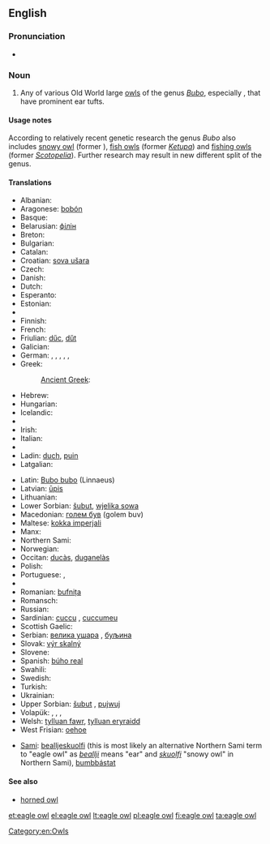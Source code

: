 {{wikipedia}}
==English==

===Pronunciation===
* {{IPA|/ˈiːɡəlˈɑʊl/}}

===Noun===
{{en-noun|head=[[eagle]] [[owl]]}}

# Any of various Old World large [[owl]]s of the genus ''[[Bubo]]'', especially {{taxlink|Bubo bubo|species}}, that have prominent ear tufts.

====Usage notes====
According to relatively recent genetic research the genus ''Bubo'' also includes [[snowy owl]] (former {{taxlink|Nyctea|genus}}), [[fish owl|fish owls]] (former ''[[Ketupa]]'') and [[fishing owl|fishing owls]] (former ''[[Scotopelia]]''). Further research may result in new different split of the genus.

====Translations====
{{trans-top|large owl of genus Bubo}}
* Albanian: {{t-|sq|bufi|xs=Albanian}}
* Aragonese: [[bobón]] {{m}}
* Basque: {{t-|eu|hontz handi|xs=Basque}}
* Belarusian: [[філін]]
* Breton: {{t-|br|toud meur|xs=Breton}}
* Bulgarian: {{t+|bg|бухал|m|tr=buhal}}
* Catalan: {{t-|ca|duc|m}}
* Croatian: [[sova ušara]]
* Czech: {{t+|cs|výr|m}}
* Danish: {{t-|da|stor hornugle|c}}
* Dutch: {{t-|nl|ehoe|m}}
* Esperanto: {{t-|eo|gufo|xs=Esperanto}}
* Estonian: {{t+|et|kassikakk}}
* {{trreq|fo}}
* Finnish: {{t+|fi|huuhkaja}}
* French: {{t-|fr|grand duc|m}}
* Friulian: [[dűc]], [[dűt]]
* Galician: {{t-|gl|bufo real|m|xs=Galician}}
* German: {{t+|de|Uhu|m}}, {{qualifier|male}} {{t-|de|Uhumännchen|n}}, {{qualifier|female}} {{t-|de|Uhuweibchen|n}}, {{qualifier|offspring, young}} {{t-|de|Uhuküken|n}}, {{qualifier|offspring, young}} {{t-|de|Uhubaby|n}}, {{qualifier|dialectal}} {{t-|de|Schuhu|m}}
* Greek: {{t+|el|μπούφος|m|tr=boúfos}}
*: [[Ancient Greek]]: {{tø|grc|βύας|m|tr=buas|xs=Ancient Greek}}
* Hebrew: {{t-|he|אוח|m|tr=oakh|sc=Hebr}}
* Hungarian: {{t+|hu|uhu}}
* Icelandic: {{t+|is|úfur}}
* {{trreq|id}}
* Irish: {{t-|ga|rí-ulchabhán|m|xs=Irish}}
* Italian: {{t-|it|gufo reale|m}}
* {{trreq|ja}}
* Ladin: [[duch]], [[puin]]
* Latgalian: {{tø|ltg|opūgs|m}}
{{trans-mid}}
* Latin: [[Bubo bubo]] (Linnaeus)
* Latvian: [[ūpis]]
* Lithuanian: {{t-|lt|didysis apuokas|xs=Lithuanian}}
* Lower Sorbian: [[šubut]], [[wjelika sowa]]
* Macedonian: [[голем був]] (golem buv)
* Maltese: [[kokka imperjali]]
* Manx: {{t-|gv|hullad vooar|f}}
* Northern Sami: {{tø|se|lidnu|xs=Northern Sami}}
* Norwegian: {{t-|no|hubro}}
* Occitan: [[ducàs]], [[duganelàs]]
* Polish: {{t+|pl|puchacz|m}}
* Portuguese: {{t-|pt|bufo-real|m}}, {{t-|pt|corujão|m}}
* {{trreq|rom}}
* Romanian: [[bufnița]] {{f}}
* Romansch: {{t-|rm|piv grond|xs=Romansch}}
* Russian: {{t+|ru|филин|m|tr=filin}}
* Sardinian: [[cuccu]] {{m}}, [[cuccumeu]] {{m}}
* Scottish Gaelic: {{t-|gd|cailleach-oidhche-mhòr|f}}
* Serbian: [[велика ушара]] {{f}}, [[буљина]] {{f}}
* Slovak: [[výr skalný]] {{m}}
* Slovene: {{t-|sl|velika uharica|f}}
* Spanish: [[búho real]] {{m}}
* Swahili: {{t-|sw|kungwi}}
* Swedish: {{t+|sv|berguv|c}}
* Turkish: {{t+|tr|puhu}}
* Ukrainian: {{t+|uk|пугач|m|xs=Ukrainian}}
* Upper Sorbian: [[šubut]] {{m}}, [[pujwuj]] {{m}}
* Volapük: {{qualifier|male or female}} {{t+|vo|lilalül}}, {{qualifier|male}} {{t-|vo|lilahilül}}, {{qualifier|female}} {{t-|vo|lilajilül}}, {{qualifier|male or female offspring, young}} {{t-|vo|lilalülül}}
* Welsh: [[tylluan fawr]], [[tylluan eryraidd]]
* West Frisian: [[oehoe]]
{{trans-bottom}}

{{checktrans-top}}
<!-- Please state what "kind" of Sami these words are and insert them into the above table as being that language -->
* [[Sami]]: [[bealljeskuolfi]] (this is most likely an alternative Northern Sami term to "eagle owl" as ''[[beallji]]'' means "ear" and ''[[skuolfi]]'' "snowy owl" in Northern Sami), [[bumbbástat]] 
{{trans-mid}}
{{trans-bottom}}

====See also====
* [[horned owl]]

[[Category:en:Owls]]

[[et:eagle owl]]
[[el:eagle owl]]
[[lt:eagle owl]]
[[pl:eagle owl]]
[[fi:eagle owl]]
[[ta:eagle owl]]